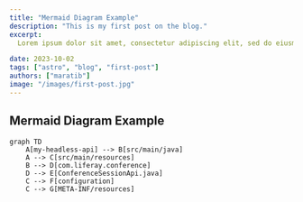 ```yaml
---
title: "Mermaid Diagram Example"
description: "This is my first post on the blog."
excerpt:
  Lorem ipsum dolor sit amet, consectetur adipiscing elit, sed do eiusmod tempor incididunt ut labore et dolore magna aliqua. Ut enim ad minim veniam, quis nostrud exercitation ullamco laboris nisi ut aliquip ex ea commodo consequat. Duis aute irure dolor in reprehenderit in voluptate velit esse cillum dolore eu fugiat nulla pariatur. Excepteur sint occaecat cupidatat non proident, sunt in culpa qui officia deserunt mollit anim id est laborum.

date: 2023-10-02
tags: ["astro", "blog", "first-post"]
authors: ["maratib"]
image: "/images/first-post.jpg"
---
```


## Mermaid Diagram Example

```mermaid
graph TD
    A[my-headless-api] --> B[src/main/java]
    A --> C[src/main/resources]
    B --> D[com.liferay.conference]
    D --> E[ConferenceSessionApi.java]
    C --> F[configuration]
    C --> G[META-INF/resources]
```